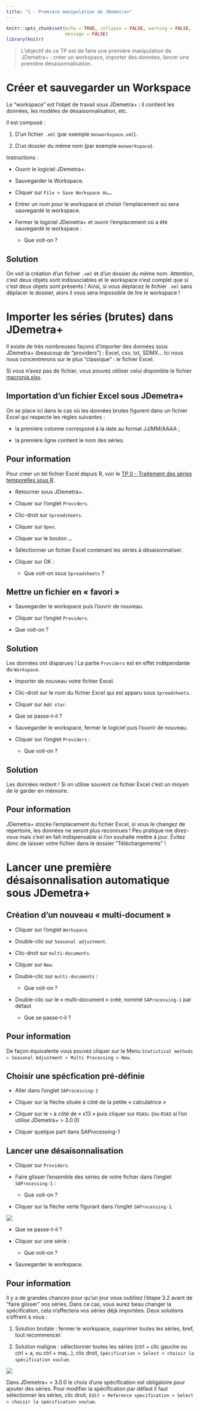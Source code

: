 ```yaml
---
title: "1 - Première manipulation de JDemetra+"
---
```


```r
knitr::opts_chunk$set(echo = TRUE, collapse = FALSE, warning = FALSE,
                      message = FALSE)
library(knitr)
```

> L'objectif de ce TP est de faire une première manipulation de JDemetra+ : créer un workspace, importer des données, lancer une première désaisonnalisation.

# Créer et sauvegarder un Workspace

Le "workspace" est l'objet de travail sous JDemetra+ : il contient les données, les modèles de désaisonnalisation, etc.

Il est composé :

1.  D'un fichier `.xml` (par exemple `monworkspace.xml`).

2.  D'un dossier du même nom (par exemple `monworkspace`).

Instructions :

-   Ouvrir le logiciel JDemetra+.

-   Sauvegarder le Workspace.

-   Cliquer sur `File > Save Workspace As…`.

-   Entrer un nom pour le workspace et choisir l'emplacement où sera sauvegardé le workspace.

-   Fermer le logiciel JDemetra+ et ouvrir l'emplacement où a été sauvegardé le workspace :

    -   Que voit-on ?
    
::: {.callout-tip collapse="true"}
## Solution
On voit la création d'un fichier `.xml` et d'un dossier du même nom.
Attention, c'est deux objets sont indissociables et le workspace n'est complet que si c'est deux objets sont présents ! 
Ainsi, si vous déplacez le fichier `.xml` sans déplacer le dossier, alors il vous sera impossible de lire le workspace !
:::

# Importer les séries (brutes) dans JDemetra+

Il existe de très nombreuses façons d'importer des données sous JDemetra+ (beaucoup de "providers") : Excel, csv, txt, SDMX... 
Ici nous nous concentrerons sur le plus "classique" : le fichier Excel.

Si vous n'avez pas de fichier, vous pouvez utiliser celui disponible le fichier [macronia.xlsx](/data/macronia.xlsx).

## Importation d'un fichier Excel sous JDemetra+

On se place ici dans le cas où les données brutes figurent dans un fichier Excel qui respecte les règles suivantes :

-   la première colonne correspond à la date au format JJ/MM/AAAA ;

-   la première ligne contient le nom des séries.

::: {.callout-warning}
## Pour information
Pour créer un tel fichier Excel depuis R, voir le [TP 0 - Traitement des séries temporelles sous R](R_0_Manipulation_series_temporelles.qmd).
:::

-   Retourner sous JDemetra+.

-   Cliquer sur l'onglet `Providers`.

-   Clic-droit sur `Spreadsheets`.

-   Cliquer sur `Open`.

-   Cliquer sur le bouton `…`.

-   Sélectionner un fichier Excel contenant les séries à désaisonnaliser.

-   Cliquer sur OK :

    -   Que voit-on sous `Spreadsheets` ?

## Mettre un fichier en « favori »

-   Sauvegarder le workspace puis l'ouvrir de nouveau.

-   Cliquer sur l'onglet `Providers`.

-   Que voit-on ?

::: {.callout-tip collapse="true"}
## Solution
Les données ont disparues !
La partie `Providers` est en effet indépendante du `Workspace`.
:::

-   Importer de nouveau votre fichier Excel.

-   Clic-droit sur le nom du fichier Excel qui est apparu sous `Spreadsheets`.

-   Cliquer sur `Add star`.

-   Que se passe-t-il ?

-   Sauvegarder le workspace, fermer le logiciel puis l'ouvrir de nouveau.

-   Cliquer sur l'onglet `Providers` :

    -   Que voit-on ?

::: {.callout-tip collapse="true"}
## Solution
Les données restent ! Si on utilise souvent ce fichier Excel c'est un moyen de le garder en mémoire.
:::

::: {.callout-warning}
## Pour information
JDemetra+ stocke l'emplacement du fichier Excel, si vous le changez de répertoire, les données ne seront plus reconnues ! Peu pratique me direz-vous mais c'est en fait indispensable si l'on souhaite mettre à jour. Évitez donc de laisser votre fichier dans le dossier "Téléchargements" !
:::

# Lancer une première désaisonnalisation automatique sous JDemetra+

## Création d'un nouveau « multi-document »

-   Cliquer sur l'onglet `Workspace`.

-   Double-clic sur `Seasonal adjustment`.

-   Clic-droit sur `multi-documents`.

-   Cliquer sur `New`.

-   Double-clic sur `multi-documents` :

    -   Que voit-on ?

-   Double-clic sur le « multi-document » créé, nommé `SAProcessing-1` par défaut

    -   Que se passe-t-il ?
    
::: {.callout-warning}
## Pour information
De façon équivalente vous pouvez cliquer sur le Menu `Statistical methods > Seasonal Adjustment > Multi Processing > New`.
:::

## Choisir une spécfication pré-définie

-   Aller dans l'onglet `SAProcessing-1`

-   Cliquer sur la flèche située à côté de la petite « calculatrice »

-   Cliquer sur le `+` à côté de « x13 » puis cliquer sur `RSA5c` (ou `RSA5` si l'on utilise JDemetra+ > 3.0.0)

-   Cliquer quelque part dans SAProcessing-1

## Lancer une désaisonnalisation

-   Cliquer sur `Providers`.

-   Faire glisser l'ensemble des séries de votre fichier dans l'onglet `SAProcessing-1` :

    -   Que voit-on ?

-   Cliquer sur la flèche verte figurant dans l'onglet `SAProcessing-1`.

![](img/tp1_jd_1.png)

-   Que se passe-t-il ?

-   Cliquer sur une série :

    -   Que voit-on ?

-   Sauvegarder le workspace.

::: {.callout-warning}
## Pour information
Il y a de grandes chances pour qu'un jour vous oubliiez l'étape 3.2 avant de "faire glisser" vos séries. 
Dans ce cas, vous aurez beau changer la spécification, cela n'affectera vos séries déjà importées. 
Deux solutions s'offrent à vous :

1. Solution brutale : fermer le workspace, supprimer toutes les séries, bref, tout recommencer.

2. Solution maligne : sélectionner toutes les séries (ctrl + clic gauche ou ctrl + a, ou ctrl + maj...), clic droit, `Spécification > Select > choisir la spécification voulue`.

![](img/tp1_jd_2.png)

Dans JDemetra+ > 3.0.0 le choix d'une spécification est obligatoire pour ajouter des séries.
Pour modifier la spécification par défaut il faut sélectionner les séries, clic droit, `Edit > Reference specification > Select > choisir la spécification voulue`.
:::
